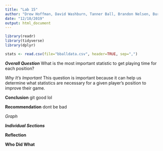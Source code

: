 ---
title: "Lab 15"
author: "Drew Hoffman, David Washburn, Tanner Ball, Brandon Nelsen, Burke Parent"
date: "12/10/2019"
output: html_document
---

```{r}
library(readr)
library(tidyverse)
library(dplyr)
```


```{r}
stats <- read.csv(file="bballdata.csv", header=TRUE, sep=",")
```

***Overall Question***
What is the most important statistic to get playing time for each position?

*Why It's Important*
This question is important because it can help us determine what statistics are necessary for a given player's position to improve their game.

**Conclusion**
git good lol

**Recommendation**
dont be bad

*Graph*


***Individual Sections***


**Reflection**


**Who Did What**